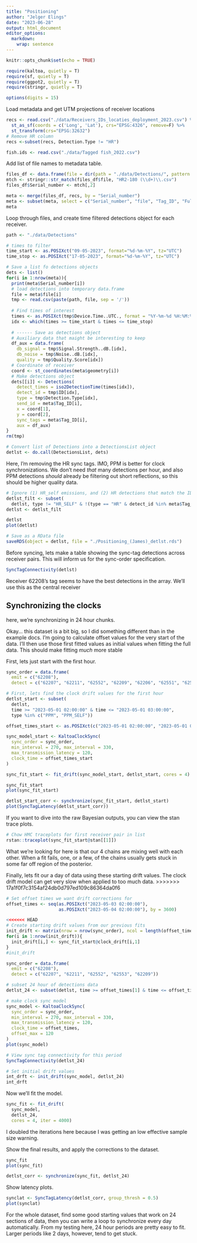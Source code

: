 ```yaml
---
title: "Positioning"
author: "Jelger Elings"
date: "2023-06-28"
output: html_document
editor_options: 
  markdown: 
    wrap: sentence
---
```


```r
knitr::opts_chunk$set(echo = TRUE)

require(kaltoa, quietly = T)
require(sf, quietly = T)
require(ggpot2, quietly = T)
require(stringr, quietly = T)

options(digits = 15)
```

Load metadata and get UTM projections of receiver locations

```r
recs <- read.csv("./data/Receivers_IDs_locaties_deployment_2023.csv") %>%
  st_as_sf(coords = c('Long', 'Lat'), crs="EPSG:4326", remove=F) %>%
  st_transform(crs="EPSG:32632")
# Remove HR column
recs <-subset(recs, Detection.Type != "HR")

fish.ids <- read.csv("./data/Tagged fish_2022.csv")
```

Add list of file names to metadata table.

```r
files_df <- data.frame(file = dir(path = "./data/Detections/", pattern = "*.\\.csv"))
mtch <- stringr::str_match(files_df$file, "HR2-180 (\\d+)\\.csv")
files_df$Serial_number <- mtch[,2]

meta <- merge(files_df, recs, by = "Serial_number")
meta <- subset(meta, select = c("Serial_number", "file", "Tag_ID", "Full_Tag_ID", "geometry"))
meta
```

Loop through files, and create time filtered detections object for each receiver.

```r
path <- "./data/Detections"

# times to filter
time_start <- as.POSIXct("09-05-2023", format="%d-%m-%Y", tz="UTC")
time_stop <- as.POSIXct("17-05-2023", format="%d-%m-%Y", tz="UTC")

# Save a list fo detections objects
dets <- list()
for(i in 1:nrow(meta)){
  print(meta$Serial_number[i])
  # load detections into temporary data.frame
  file = meta$file[i]
  tmp <- read.csv(paste(path, file, sep = '/'))
  
  # Find times of interest
  times <- as.POSIXct(tmp$Device.Time..UTC., format = "%Y-%m-%d %H:%M:%OS")
  idx <- which(times >= time_start & times <= time_stop)
  
  # ------ Save as detections object
  # Auxiliary data that maight be interesting to keep
  df_aux = data.frame(
    db_signal = tmp$Signal.Strength..dB.[idx],
    db_noise = tmp$Noise..dB.[idx],
    quality = tmp$Quality.Score[idx])
  # Coordinate of receiver
  coord <- st_coordinates(meta$geometry[i])
  # Make detections object
  dets[[i]] <- Detections(
    detect_times = iso2DetectionTime(times[idx]), 
    detect_id = tmp$ID[idx], 
    type = tmp$Detection.Type[idx], 
    send_id = meta$Tag_ID[i], 
    x = coord[1], 
    y = coord[2], 
    sync_tags = meta$Tag_ID[i], 
    aux = df_aux)
}
rm(tmp)

# Convert list of Detections into a DetectionsList object
detlst <- do.call(DetectionsList, dets)
```

Here, I'm removing the HR sync tags.
IMO, PPM is better for clock synchronizations.
We don't need *that* many detections per hour, and also PPM detections *should* already be filtering out short reflections, so this should be higher quality data.

```r

# Ignore (1) HR_self emissions, and (2) HR detections that match the IDs of sync tags.
detlst_filt <- subset(
  detlst, type != "HR_SELF" & !(type == "HR" & detect_id %in% meta$Tag_ID))
detlst <- detlst_filt

detlst
plot(detlst)

# Save as a RData file
saveRDS(object = detlst, file = "./Positioning_(James)_detlst.rds")
```

Before syncing, lets make a table showing the sync-tag detections across receiver pairs.
This will inform us for the sync-order specification.

```r
SyncTagConnectivity(detlst)
```

Receiver 62208's tag seems to have the best detections in the array.
We'll use this as the central receiver

## Synchronizing the clocks

here, we're synchronizing in 24 hour chunks.

Okay... this dataset is a bit big, so I did something different than in the example docs.
I'm going to calculate offset values for the very start of the data.
I'll then use those first fitted values as initial values when fitting the full data.
This should make fitting *much* more stable

First, lets just start with the first hour.

```r
sync_order = data.frame(
  emit = c("62208"),
  detect = c("62207", "62211", "62552", "62209", "62206", "62551", "62553"))

# First, lets find the clock drift values for the first hour
detlst_start <- subset(
  detlst, 
  time >= "2023-05-01 02:00:00" & time <= "2023-05-01 03:00:00", 
  type %in% c("PPM", "PPM_SELF"))

offset_times_start <- as.POSIXct(c("2023-05-01 02:00:00", "2023-05-01 03:00:00"))

sync_model_start <- KaltoaClockSync(
  sync_order = sync_order,
  min_interval = 270, max_interval = 330,
  max_transmission_latency = 120,
  clock_time = offset_times_start
)

sync_fit_start <- fit_drift(sync_model_start, detlst_start, cores = 4)
```

```r
sync_fit_start
plot(sync_fit_start)

detlst_start_corr <- synchronize(sync_fit_start, detlst_start)
plot(SyncTagLatency(detlst_start_corr))
```

If you want to dive into the raw Bayesian outputs, you can view the stan trace plots.

```r
# Chow HMC traceplots for first receiver pair in list
rstan::traceplot(sync_fit_start@stan[[1]])
```

What we're looking for here is that our 4 chains are mixing well with each other.
When a fit fails, one, or a few, of the chains usually gets stuck in some far off region of the posterior.

Finally, lets fit our a day of data using these starting drift values.
The clock drift model can get very slow when applied to too much data.
>>>>>>> 17a1f0f7c3154af24db0d797ed109c86364da0f6

```r
# Set offset times we want drift corrections for
offset_times <- seq(as.POSIXct("2023-05-03 02:00:00"), 
                    as.POSIXct("2023-05-04 02:00:00"), by = 3600)

<<<<<<< HEAD
# Create starting drift values from our previous fits
init_drift <- matrix(nrow = nrow(sync_order), ncol = length(offset_times))
for(i in 1:nrow(init_drift)){
  init_drift[i,] <- sync_fit_start@clock_drift[i,1]
}
#init_drift
```

```r
sync_order = data.frame(
  emit = c("62208"),
  detect = c("62207", "62211", "62552", "62553", "62209"))

# subset 24 hour of detections data
detlst_24 <- subset(detlst, time >= offset_times[1] & time <= offset_times[length(offset_times)])

# make clock sync model
sync_model <- KaltoaClockSync(
  sync_order = sync_order,
  min_interval = 270, max_interval = 330,
  max_transmission_latency = 120,
  clock_time = offset_times, 
  offset_max = 120
)
plot(sync_model)

# View sync tag connectivity for this period
SyncTagConnectivity(detlst_24)

# Set initial drift values
int_drft <- init_drift(sync_model, detlst_24)
int_drft
```

Now we'll fit the model.

```r
sync_fit <- fit_drift(
  sync_model, 
  detlst_24,
  cores = 4, iter = 4000)
```

I doubled the iterations here because I was getting an low effective sample size warning.

Show the final results, and apply the corrections to the dataset.

```r
sync_fit
plot(sync_fit)

detlst_corr <- synchronize(sync_fit, detlst_24)
```

Show latency plots.

```r
synclat <- SyncTagLatency(detlst_corr, group_thresh = 0.5)
plot(synclat)
```

For the whole dataset, find some good starting values that work on 24 sections of data, then you can write a loop to synchronize every day automatically.
From my testing here, 24 hour periods are pretty easy to fit.\
Larger periods like 2 days, however, tend to get stuck.


